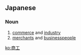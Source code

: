 ==Japanese==
{{ja-kanjitab|しょう|こう|yomi=on}}

===Noun===
{{ja-noun|しょうこう}}

# [[commerce]] and [[industry]]
# [[merchant]]s and [[businesspeople]]

[[ko:商工]]